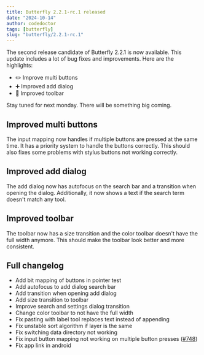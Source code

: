 ```yaml
---
title: Butterfly 2.2.1-rc.1 released
date: "2024-10-14"
author: codedoctor
tags: [butterfly]
slug: "butterfly/2.2.1-rc.1"
---
```


The second release candidate of Butterfly 2.2.1 is now available. This update includes a lot of bug fixes and improvements. Here are the highlights:

- ✏️ Improve multi buttons
- ➕ Improved add dialog
- 🧰 Improved toolbar

Stay tuned for next monday. There will be something big coming.

## Improved multi buttons

The input mapping now handles if multiple buttons are pressed at the same time.
It has a priority system to handle the buttons correctly.
This should also fixes some problems with stylus buttons not working correctly.

## Improved add dialog

The add dialog now has autofocus on the search bar and a transition when opening the dialog.
Additionally, it now shows a text if the search term doesn't match any tool.

## Improved toolbar

The toolbar now has a size transition and the color toolbar doesn't have the full width anymore. This should make the toolbar look better and more consistent.

## Full changelog

* Add bit mapping of buttons in pointer test
* Add autofocus to add dialog search bar
* Add transition when opening add dialog
* Add size transition to toolbar
* Improve search and settings dialog transition
* Change color toolbar to not have the full width
* Fix pasting with label tool replaces text instead of appending
* Fix unstable sort algorithm if layer is the same
* Fix switching data directory not working
* Fix input button mapping not working on multiple button presses ([#748](https://github.com/LinwoodDev/Butterfly/issues/748))
* Fix app link in android

